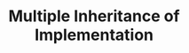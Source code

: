 ---
id: "q_jvh12h2i2j"
questionType: "TRUE_FALSE"
title: "Multiple Inheritance of Implementation"
statement: "Java supports multiple inheritance of implementation through the use of interfaces containing default methods."
difficulty: "HARD"
category: "Java"
correctAnswer: false
explanation: "Java still only supports multiple inheritance of type and behavior (via interfaces and default methods), but not multiple inheritance of state (fields/implementation), which is the traditional definition of multiple inheritance of implementation."
---